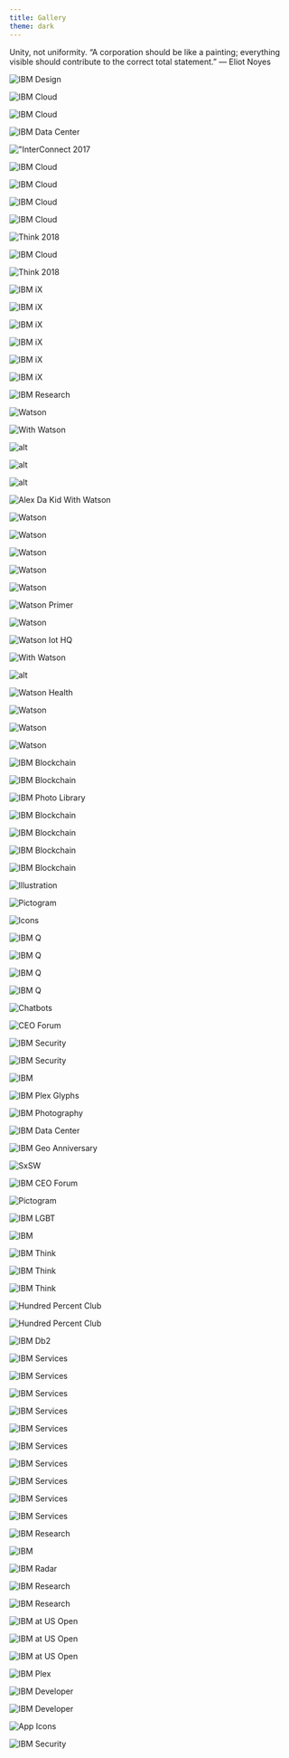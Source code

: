```yaml
---
title: Gallery
theme: dark
---
```




<PageDescription>

Unity, not uniformity. “A corporation should be like a painting; everything
visible should contribute to the correct total statement.” — Eliot Noyes

</PageDescription>

<ImageGallery>

<ImageGalleryImage alt="IBM Design" title="IBM Design" col={4}>

![IBM Design](../images/IBM_Design_landing.jpg)

</ImageGalleryImage>
<ImageGalleryImage alt="IBM Cloud" title="IBM Cloud" col={4}>

![IBM Cloud](../images/IBM_Cloud_Logo.png)

</ImageGalleryImage>
<ImageGalleryImage alt="IBM Cloud" title="IBM Cloud" col={4}>

![IBM Cloud](../images/IBM_Cloud_Developers.jpg)

</ImageGalleryImage>
<ImageGalleryImage alt="IBM Data Center" title="IBM Data Center" col={8}>

![IBM Data Center](../images/IBM_Cloud_Data_Center.jpg)

</ImageGalleryImage>
<ImageGalleryImage alt="InterConnect 2017" title="InterConnect 2017" col={4}>

!["InterConnect 2017](../images/IBM_Cloud_Interconnect.jpg)

</ImageGalleryImage>
<ImageGalleryImage alt="IBM Cloud" title="IBM Cloud" col={4}>

![IBM Cloud](../images/IBM_Cloud_Notebook.jpg)

</ImageGalleryImage>
<ImageGalleryImage alt="IBM Cloud" title="IBM Cloud" col={8}>

![IBM Cloud](../images/IBM_Cloud_Platform_Prototype.gif)

</ImageGalleryImage>
<ImageGalleryImage alt="IBM Cloud" title="IBM Cloud" col={4}>

![IBM Cloud](../images/IBM_Cloud_Pictograms.gif)

</ImageGalleryImage>
<ImageGalleryImage alt="IBM Cloud" title="IBM Cloud" col={4}>

![IBM Cloud](../images/IBM_Cloud_Server.png)

</ImageGalleryImage>
<ImageGalleryImage alt="Think 2018" title="Think 2018" col={4}>

![Think 2018](../images/IBM_Cloud_Think_Keynote.jpg)

</ImageGalleryImage>
<ImageGalleryImage alt="IBM Cloud" title="IBM Cloud" col={4}>

![IBM Cloud](../images/IBM_Cloud_Social_Tiles.jpg)

</ImageGalleryImage>
<ImageGalleryImage alt="Think 2018" title="Think 2018" col={8}>

![Think 2018](../images/IBM_Cloud_Think.jpg)

</ImageGalleryImage>
<ImageGalleryImage alt="IBM iX" title="IBM iX" col={8}>

<GalleryVideo src={ibmIx} />

</ImageGalleryImage>
<ImageGalleryImage alt="IBM iX" title="IBM iX" col={4}>

![IBM iX](../images/IBM_iX_Logo_Engineering.png)

</ImageGalleryImage>
<ImageGalleryImage alt="IBM iX" title="IBM iX" col={4}>

![IBM iX](../images/IBM_iX_site.jpg)

</ImageGalleryImage>
<ImageGalleryImage alt="IBM iX" title="IBM iX" col={4}>

![IBM iX](../images/IBM_iX_Logos.jpg)

</ImageGalleryImage>
<ImageGalleryImage alt="IBM iX" title="IBM iX" col={4}>

![IBM iX](../images/IBM_iX_Portrait.jpg)

</ImageGalleryImage>
<ImageGalleryImage alt="IBM iX" title="IBM iX" col={4}>

![IBM iX](../images/IBM_iX_Mobile.jpg)

</ImageGalleryImage>
<ImageGalleryImage alt="IBM iX" title="IBM iX" col={4}>

![IBM iX](../images/IBM_iX_Portraits.jpg)

</ImageGalleryImage>
<ImageGalleryImage alt="IBM Research" title="IBM Research" col={4}>

![IBM Research](../images/IBM_Research.jpg)

</ImageGalleryImage>
<ImageGalleryImage alt="Watson" title="Watson" col={4}>

<GalleryVideo src={watsonAvatarAmbient} />

</ImageGalleryImage>
<ImageGalleryImage alt="Watson" title="Watson" col={4}>

![Watson](../images/IBM_Watson_Poster.jpg)

</ImageGalleryImage>
<ImageGalleryImage alt="With Watson" title="With Watson" col={4}>

![With Watson](../images/IBM_Watson_WithWatson.jpg)

</ImageGalleryImage>
<ImageGalleryImage alt="Watson" title="Watson" col={4}>

![alt](../images/IBM_Watson_Illuminate.jpg)

</ImageGalleryImage>
<ImageGalleryImage alt="Watson" title="Watson" col={4}>

![alt](../images/IBM_Watson_WoW_Stadium.jpg)

</ImageGalleryImage>
<ImageGalleryImage alt="Watson" title="Watson" col={4}>

![alt](../images/IBM_Watson_Illustration.jpg)

</ImageGalleryImage>
<ImageGalleryImage alt="Alex Da Kid With Watson" title="Alex Da Kid With Watson" col={4}>

![Alex Da Kid With Watson](../images/IBM_Watson_Alex_Da_Kid.jpg)

</ImageGalleryImage>
<ImageGalleryImage alt="Watson" title="Watson" col={8}>

![Watson](../images/IBM_Watson_API_Demo.jpg)

</ImageGalleryImage>
<ImageGalleryImage alt="Watson" title="Watson" col={4}>

![Watson](../images/IBM_Watson_Portrait.jpg)

</ImageGalleryImage>
<ImageGalleryImage alt="Watson" title="Watson" col={4}>

![Watson](../images/IBM_Watson_Portrait_02.jpg)

</ImageGalleryImage>
<ImageGalleryImage alt="Watson" title="Watson" col={4}>

![Watson](../images/IBM_Watson_Primer_01.jpg)

</ImageGalleryImage>
<ImageGalleryImage alt="Watson" title="Watson" col={4}>

![Watson](../images/IBM_Watson_Demo_Mobile.jpg)

</ImageGalleryImage>
<ImageGalleryImage alt="Watson Primer" title="Watson Primer" col={8}>

![Watson Primer](../images/IBM_Watson_Primer_Digital.jpg)

</ImageGalleryImage>
<ImageGalleryImage alt="Watson" title="Watson" col={8}>

![Watson](../images/IBM_Watson_Banners.jpg)

</ImageGalleryImage>
<ImageGalleryImage alt="Watson Iot HQ" title="Watson Iot HQ" col={4}>

![Watson Iot HQ](../images/IBM_Watson_IoT_HQ.jpg)

</ImageGalleryImage>
<ImageGalleryImage alt="Watson" title="Watson" col={4}>

<GalleryVideo src={AIOS} />

</ImageGalleryImage>
<ImageGalleryImage alt="With Watson" title="With Watson" col={8}>

![With Watson](../images/IBM_Watson_Assistant.jpg)

</ImageGalleryImage>
<ImageGalleryImage alt="Watson" title="Watson" col={4}>

![alt](../images/IBM_Watson_Product_new.jpeg)

</ImageGalleryImage>
<ImageGalleryImage alt="Watson Health" title="Watson Health" col={8}>

![Watson Health](../images/IBM_Watson_Health.jpg)

</ImageGalleryImage>
<ImageGalleryImage alt="Watson" title="Watson" col={4}>

![Watson](../images/IBM_Watson_Discovery_Demo.jpg)

</ImageGalleryImage>
<ImageGalleryImage alt="Watson" title="Watson" col={4}>

![Watson](../images/IBM_Watson_Website_Stories.jpg)

</ImageGalleryImage>
<ImageGalleryImage alt="Watson" title="Watson" col={4}>

![Watson](../images/IBM_Watson_Website_Stories_02.jpg)

</ImageGalleryImage>
<ImageGalleryImage alt="IBM Blockchain" title="IBM Blockchain" col={4}>

![IBM Blockchain](../images/IBM_Blockchain_logo.jpg)

</ImageGalleryImage>
<ImageGalleryImage alt="IBM Blockchain" title="IBM Blockchain" col={8}>

![IBM Blockchain](../images/IBM_Blockchain_Animation.gif)

</ImageGalleryImage>
<ImageGalleryImage alt="IBM Photo Library" title="IBM Photo Library" col={4}>

![IBM Photo Library](../images/IBM_Photo_Library_01.jpg)

</ImageGalleryImage>
<ImageGalleryImage alt="IBM Blockchain" title="IBM Blockchain" col={4}>

![IBM Blockchain](../images/IBM_Blockchain_Environmental.jpg)

</ImageGalleryImage>
<ImageGalleryImage alt="IBM Blockchain" title="IBM Blockchain" col={4}>

![IBM Blockchain](../images/IBM_Blockchain_Animation_Placeholder_01.jpg)

</ImageGalleryImage>
<ImageGalleryImage alt="IBM Blockchain" title="IBM Blockchain" col={8}>

![IBM Blockchain](../images/IBM_Blockchain_Social_Tiles.jpg)

</ImageGalleryImage>
<ImageGalleryImage alt="IBM Blockchain" title="IBM Blockchain" col={4}>

![IBM Blockchain](../images/IBM_Blockchain_Digital.jpg)

</ImageGalleryImage>
<ImageGalleryImage alt="Illustration" title="Illustration" col={4}>

![Illustration](../images/IBM_Blockchain_Illustration_404.jpg)

</ImageGalleryImage>
<ImageGalleryImage alt="Pictogram" title="Pictogram" col={4}>

![Pictogram](../images/IBM_Pictograms_01.jpg)

</ImageGalleryImage>
<ImageGalleryImage alt="Icons" title="Icons" col={4}>

![Icons](../images/IBM_UI_Icons.png)

</ImageGalleryImage>
<ImageGalleryImage alt="IBM Q" title="IBM Q" col={4}>

![IBM Q](../images/IBM_Q_Graphic.jpg)

</ImageGalleryImage>
<ImageGalleryImage alt="IBM Q" title="IBM Q" col={8}>

![IBM Q](../images/IBM_Q_Lab.jpg)

</ImageGalleryImage>
<ImageGalleryImage alt="IBM Q" title="IBM Q" col={8}>

![IBM Q](../images/IBM_Q_Composer_Prototype.jpg)

</ImageGalleryImage>
<ImageGalleryImage alt="IBM Q" title="IBM Q" col={4}>

![IBM Q](../images/IBM_Q_Render.jpg)

</ImageGalleryImage>
<ImageGalleryImage alt="Chatbots" title="Chatbots" col={4}>

![Chatbots](../images/IBM_Chatbot_Digital.jpg)

</ImageGalleryImage>
<ImageGalleryImage alt="CEO Forum" title="CEO Forum" col={8}>

![CEO Forum](../images/IBM_CEO_Forum_Digital_Wall.jpg)

</ImageGalleryImage>
<ImageGalleryImage alt="IBM Security" title="IBM Security" col={4}>

![IBM Security](../images/IBM_Security_Cloud_Prototype.gif)

</ImageGalleryImage>
<ImageGalleryImage alt="IBM Security" title="IBM Security" col={8}>

![IBM Security](../images/IBM_Security_Intelligence_Prototype.jpg)

</ImageGalleryImage>
<ImageGalleryImage alt="Intel Dash" title="Intel Dash" col={8}>

<GalleryVideo src={ibmSecurityThreat} />

</ImageGalleryImage>
<ImageGalleryImage alt="IBM" title="IBM" col={4}>

![IBM](../images/SignaltoNoise.gif)

</ImageGalleryImage>
<ImageGalleryImage alt="IBM Plex Glyphs" title="IBM Plex Glyphs" col={4}>

![IBM Plex Glyphs](../images/IBM_Plex_Glyph_D12_1920x1285.gif)

</ImageGalleryImage>
<ImageGalleryImage alt="IBM Photography" title="IBM Photography" col={4}>

![IBM Photography](../images/IBM_Photography_Library_01.jpg)

</ImageGalleryImage>
<ImageGalleryImage alt="IBM Data Center" title="IBM Data Center" col={4}>

![IBM Data Center](../images/IBM_Data_Center_Dallas.jpg)

</ImageGalleryImage>
<ImageGalleryImage alt="IBM Geo Anniversary" title="IBM Geo Anniversary" col={4}>

![IBM Geo Anniversary](../images/IBM_Geo_Anniversary.gif)

</ImageGalleryImage>
<ImageGalleryImage alt="SxSW" title="SxSW" col={8}>

![SxSW](../images/IBM_SXSW.jpg)

</ImageGalleryImage>
<ImageGalleryImage alt="IBM CEO Forum" title="IBM CEO Forum" col={4}>

![IBM CEO Forum](../images/IBM_CEO_Forum.jpg)

</ImageGalleryImage>
<ImageGalleryImage alt="Pictogram" title="Pictogram" col={4}>

![Pictogram](../images/IBM_Pictograms_02.jpg)

</ImageGalleryImage>
<ImageGalleryImage alt="IBM LGBT" title="IBM LGBT" col={4}>

![IBM LGBT](../images/IBM_LGBQT.png)

</ImageGalleryImage>
<ImageGalleryImage alt="IBM" title="IBM" col={4}>

![IBM](../images/IBM_Think_Poster.jpg)

</ImageGalleryImage>
<ImageGalleryImage alt="IBM Think" title="IBM Think" col={4}>

![IBM Think](../images/IBM_Think_Newsletter.jpg)

</ImageGalleryImage>
<ImageGalleryImage alt="IBM Think" title="IBM Think" col={4}>

<GalleryVideo src={thinkTheme} />

</ImageGalleryImage>
<ImageGalleryImage alt="IBM Think" title="IBM Think" col={8}>

![IBM Think](../images/IBM_Think_Convention.jpg)

</ImageGalleryImage>
<ImageGalleryImage alt="IBM Think" title="IBM Think" col={4}>

![IBM Think](../images/IBM_Think_Presentation.jpg)

</ImageGalleryImage>
<ImageGalleryImage alt="Hundred Percent Club" title="Hundred Percent Club" col={8}>

![Hundred Percent Club](../images/HPC2018_DigitalScreens_Bangkok.jpg)

</ImageGalleryImage>
<ImageGalleryImage alt="Hundred Percent Club" title="Hundred Percent Club" col={4}>

![Hundred Percent Club](../images/HPC_Tote_.jpg)

</ImageGalleryImage>
<ImageGalleryImage alt="IBM Db2" title="IBM Db2" col={4}>

![IBM Db2](../images/IBM_Db2_Social_Tile.jpg)

</ImageGalleryImage>
<ImageGalleryImage alt="IBM Services" title="IBM Services" col={4}>

![IBM Services](../images/IBM_Services_Brochures.jpg)

</ImageGalleryImage>
<ImageGalleryImage alt="IBM Services" title="IBM Services" col={4}>

![IBM Services](../images/IBM_Services_Tote.jpg)

</ImageGalleryImage>
<ImageGalleryImage alt="IBM Services" title="IBM Services" col={4}>

![IBM Services](../images/IBM_Services_Watch.jpg)

</ImageGalleryImage>
<ImageGalleryImage alt="IBM Services" title="IBM Services" col={8}>

![IBM Services](../images/IBM_Services_Keynote.jpg)

</ImageGalleryImage>
<ImageGalleryImage alt="IBM Services" title="IBM Services" col={8}>

![IBM Services](../images/IBM_Services_Progress_Animation.gif)

</ImageGalleryImage>
<ImageGalleryImage alt="IBM Services" title="IBM Services" col={4}>

![IBM Services](../images/IBM_Services_Digital.jpg)

</ImageGalleryImage>
<ImageGalleryImage alt="IBM Services" title="IBM Services" col={4}>

![IBM Services](../images/IBM_Services_Photography.jpg)

</ImageGalleryImage>
<ImageGalleryImage alt="IBM Services" title="IBM Services" col={4}>

![IBM Services](../images/IBM_Services_Presentation.jpg)

</ImageGalleryImage>
<ImageGalleryImage alt="IBM Services" title="IBM Services" col={4}>

![IBM Services](../images/IBM_Services_Brand.jpg)

</ImageGalleryImage>
<ImageGalleryImage alt="IBM Services" title="IBM Services" col={4}>

![IBM Services](../images/IBM_Services_Newsletter.jpg)

</ImageGalleryImage>
<ImageGalleryImage alt="IBM Research" title="IBM Research" col={8}>

![IBM Research](../images/IBM_Research_Almaden.jpg)

</ImageGalleryImage>
<ImageGalleryImage alt="IBM Digital Analytics" title="IBM Digital Analytics" col={8}>

![IBM](../images/IBM_Digital_Analytics_Prototype.jpg)

</ImageGalleryImage>
<ImageGalleryImage alt="IBM Security" title="IBM Security" col={4}>

<GalleryVideo src={ibmSecurityCloud} />

</ImageGalleryImage>
<ImageGalleryImage alt="IBM Radar" title="IBM Radar" col={4}>

![IBM Radar](../images/IBM_Radar_Prototype.jpg)

</ImageGalleryImage>
<ImageGalleryImage alt="IBM Research" title="IBM Research" col={4}>

![IBM Research](../images/IBM_Research_AI.jpg)

</ImageGalleryImage>
<ImageGalleryImage alt="IBM Research" title="IBM Research" col={4}>

![IBM Research](../images/IBM_Research_Center.jpg)

</ImageGalleryImage>
<ImageGalleryImage alt="IBM at US Open" title="IBM at US Open" col={4}>

![IBM at US Open](../images/IBM_US_Open_Digital.gif)

</ImageGalleryImage>
<ImageGalleryImage alt="IBM at US Open" title="IBM at US Open" col={8}>

![IBM at US Open](../images/IBM_US_Open_Experience.jpg)

</ImageGalleryImage>
<ImageGalleryImage alt="IBM at US Open" title="IBM at US Open" col={8}>

![IBM at US Open](../images/IBM_US_Open_Digital.jpg)

</ImageGalleryImage>
<ImageGalleryImage alt="IBM Plex" title="IBM Plex" col={4}>

![IBM Plex](../images/IBM_Plex_site_mobile.jpg)

</ImageGalleryImage>
<ImageGalleryImage alt="IBM Developer" title="IBM Developer" col={8}>

![IBM Developer](../images/IBM_Developer_Posters.jpg)

</ImageGalleryImage>
<ImageGalleryImage alt="IBM Developer" title="IBM Developer" col={4}>

![IBM Developer](../images/IBM_Devleoper.gif)

</ImageGalleryImage>
<ImageGalleryImage alt="App Icons" title="App Icons" col={4}>

![App Icons](../images/IBM_App_Icons.png)

</ImageGalleryImage>
<ImageGalleryImage alt="IBM Security" title="IBM Security" col={8}>

![IBM Security](../images/IBM_Security_Product.jpg)

</ImageGalleryImage>

</ImageGallery>
